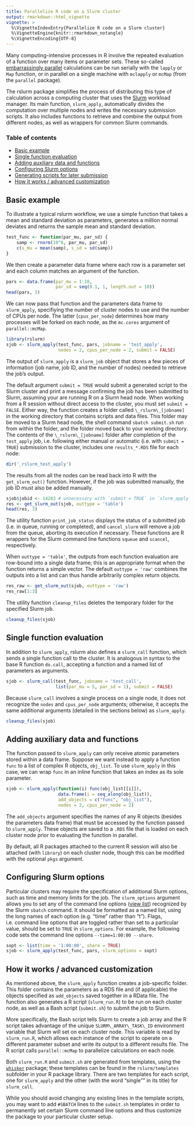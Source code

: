 ```yaml
---
title: Parallelize R code on a Slurm cluster
output: rmarkdown::html_vignette
vignette: >
  %\VignetteIndexEntry{Parallelize R code on a Slurm cluster}
  %\VignetteEngine{knitr::rmarkdown_notangle}
  %\VignetteEncoding{UTF-8}
---
```


Many computing-intensive processes in R involve the repeated evaluation of a
function over many items or parameter sets. These so-called [embarrassingly
parallel](https://en.wikipedia.org/wiki/Embarrassingly_parallel) calculations
can be run serially with the `lapply` or `Map` function, or in parallel on a
single machine with `mclapply` or `mcMap` (from the `parallel` package).

The rslurm package simplifies the process of distributing this type of
calculation across a computing cluster that uses the
[Slurm](http://slurm.schedmd.com/) workload manager. Its main function,
`slurm_apply`, automatically divides the computation over multiple nodes and
writes the necessary submission scripts. It also includes functions to retrieve
and combine the output from different nodes, as well as wrappers for common
Slurm commands.

### Table of contents

- [Basic example](#basic-example)
- [Single function evaluation](#single-function-evaluation)
- [Adding auxiliary data and functions](#adding-auxiliary-data-and-functions)
- [Configuring Slurm options](#configuring-slurm-options)
- [Generating scripts for later submission](#generating-scripts-for-later-submission)
- [How it works / advanced customization](#how-it-works-advanced-customization)

## Basic example

To illustrate a typical rslurm workflow, we use a simple function that takes
a mean and standard deviation as parameters, generates a million normal deviates
and returns the sample mean and standard deviation.

```r
test_func <- function(par_mu, par_sd) {
    samp <- rnorm(10^6, par_mu, par_sd)
    c(s_mu = mean(samp), s_sd = sd(samp))
}
```

We then create a parameter data frame where each row is a parameter set and each
column matches an argument of the function.

```r
pars <- data.frame(par_mu = 1:10,
                   par_sd = seq(0.1, 1, length.out = 10))
head(pars, 3)
```

We can now pass that function and the parameters data frame to `slurm_apply`,
specifiying the number of cluster nodes to use and the number of CPUs per node.
The latter (`cpus_per_node`) determines how many processes will be forked on
each node, as the `mc.cores` argument of `parallel::mcMap`.

```r
library(rslurm)
sjob <- slurm_apply(test_func, pars, jobname = 'test_apply',
                    nodes = 2, cpus_per_node = 2, submit = FALSE)
```
The output of `slurm_apply` is a `slurm_job` object that stores a few pieces of 
information (job name, job ID, and the number of nodes) needed to retrieve the
job's output.

The default argument `submit = TRUE` would submit a generated script to the 
Slurm cluster and print a message confirming the job has been submitted to 
Slurm, assuming your are running R on a Slurm head node. When working from a R 
session without direct access to the cluster, you must set `submit = FALSE`. 
Either way, the function creates a folder called `\_rslurm\_[jobname]` in the 
working directory that contains scripts and data files. This folder may be moved
to a Slurm head node, the shell command `sbatch submit.sh` run from within the 
folder, and the folder moved back to your working directory. The contents of the
`\_rslurm\_[jobname]` folder after completion of the `test_apply` job, i.e.
following either manual or automatic (i.e. with `submit = TRUE`) submission to
the cluster, includes one `results_*.RDS` file for each node:

```r
dir('_rslurm_test_apply')
```

The results from all the nodes can be read back into R with the
`get_slurm_out()` function. However, if the job was submitted manually, the job
ID must also be added manually.

```r
sjob$jobid <- 14283 # unnecessary with `submit = TRUE` in `slurm_apply` ## FIXME really?
res <- get_slurm_out(sjob, outtype = 'table')
head(res, 3)
```

The utility function `print_job_status` displays the status of a submitted job
(i.e. in queue, running or completed), and `cancel_slurm` will remove a job from
the queue, aborting its execution if necessary. These functions are R wrappers
for the Slurm command line functions `squeue` and `scancel`, respectively.

When `outtype = 'table'`, the outputs from each function evaluation are 
row-bound into a single data frame; this is an appropriate format when the 
function returns a simple vector. The default `outtype = 'raw'` combines the
outputs into a list and can thus handle arbitrarily complex return objects.

```r
res_raw <- get_slurm_out(sjob, outtype = 'raw')
res_raw[1:3]
```

The utility function `cleanup_files` deletes the temporary folder for the
specified Slurm job.

```r
cleanup_files(sjob)
```

## Single function evaluation

In addition to `slurm_apply`, rslurm also defines a `slurm_call` function, which
sends a single function call to the cluster. It is analogous in syntax to the 
base R function `do.call`, accepting a function and a named list of parameters
as arguments.

```r
sjob <- slurm_call(test_func, jobname = 'test_call',
                   list(par_mu = 5, par_sd = 1), submit = FALSE)
```

Because `slurm_call` involves a single process on a single node, it does not
recognize the `nodes` and `cpus_per_node` arguments; otherwise, it accepts the
same additional arguments (detailed in the sections below) as `slurm_apply`.

```r
cleanup_files(sjob)
```

## Adding auxiliary data and functions

The function passed to `slurm_apply` can only receive atomic parameters stored 
within a data frame. Suppose we want instead to apply a function `func` to a list
of complex R objects, `obj_list`. To use `slurm_apply` in this case, we can wrap 
`func` in an inline function that takes an index as its sole parameter.

```r
sjob <- slurm_apply(function(i) func(obj_list[[i]]), 
                    data.frame(i = seq_along(obj_list)),
                    add_objects = c("func", "obj_list"),
                    nodes = 2, cpus_per_node = 2)
```

The `add_objects` argument specifies the names of any R objects (besides the 
parameters data frame) that must be accessed by the function passed to 
`slurm_apply`. These objects are saved to a `.RDS` file that is loaded
on each cluster node prior to evaluating the function in parallel.

By default, all R packages attached to the current R session will also be 
attached (with `library`) on each cluster node, though this can be modified with
the optional `pkgs` argument.

## Configuring Slurm options

Particular clusters may require the specification of additional Slurm options, 
such as time and memory limits for the job. The `slurm_options` argument allows
you to set any of the command line options ([view
list](http://slurm.schedmd.com/sbatch.html)) recognized by the Slurm `sbatch`
command. It should be formatted as a named list, using the long names of each
option (e.g. "time" rather than "t"). Flags, i.e. command line options that are
toggled rather than set to a particular value, should be set to `TRUE` in
`slurm_options`. For example, the following code sets the command line options
`--time=1:00:00 --share`.

```r
sopt <- list(time = '1:00:00', share = TRUE)
sjob <- slurm_apply(test_func, pars, slurm_options = sopt)
```

## How it works / advanced customization

As mentioned above, the `slurm_apply` function creates a job-specific folder. 
This folder contains the parameters as a RDS file and (if applicable) the
objects specified as `add_objects` saved together in a RData file. The function
also generates a R script (`slurm_run.R`) to be run on each cluster node, as
well as a Bash script (`submit.sh`) to submit the job to Slurm.

More specifically, the Bash script tells Slurm to create a job array and the R
script takes advantage of the unique `SLURM\_ARRAY\_TASK\_ID` environment
variable that Slurm will set on each cluster node. This variable is read by
`slurm_run.R`, which allows each instance of the script to operate on a
different parameter subset and write its output to a different results file. The
R script calls `parallel::mcMap` to parallelize calculations on each node.

Both `slurm_run.R` and `submit.sh` are generated from templates, using the 
[`whisker`](https://cran.r-project.org/package=whisker) package; these templates
can be found in the `rslurm/templates` subfolder in your R package library.
There are two templates for each script, one for `slurm_apply` and the other
(with the word "single"" in its title) for `slurm_call`.

While you should avoid changing any existing lines in the template scripts, you 
may want to add `#SBATCH` lines to the `submit.sh` templates in order to 
permanently set certain Slurm command line options and thus customize the
package to your particular cluster setup.